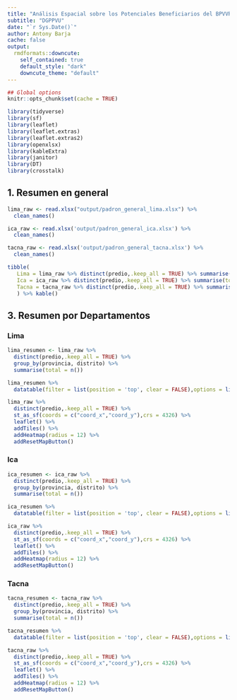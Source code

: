 ```yaml
---
title: "Análisis Espacial sobre los Potenciales Beneficiarios del BPVVRS"
subtitle: "DGPPVU"
date: "`r Sys.Date()`"
author: Antony Barja
cache: false
output:
  rmdformats::downcute:
    self_contained: true
    default_style: "dark"
    downcute_theme: "default"
---
```

<style>
  div.dt-buttons > .dt-button:first-child, 
  div.dt-buttons > div.dt-button-split .dt-button:first-child {
    color: var(--text-color);
    background: var(--primary-color);
    border-color: var(--border-color);
  }
</style>

```r
## Global options
knitr::opts_chunk$set(cache = TRUE)
```

```r
library(tidyverse)
library(sf)
library(leaflet)
library(leaflet.extras)
library(leaflet.extras2)
library(openxlsx)
library(kableExtra)
library(janitor)
library(DT)
library(crosstalk)
```


## 1. Resumen en general

```r
lima_raw <- read.xlsx("output/padron_general_lima.xlsx") %>%
  clean_names() 

ica_raw <- read.xlsx('output/padron_general_ica.xlsx') %>% 
  clean_names()

tacna_raw <- read.xlsx('output/padron_general_tacna.xlsx') %>% 
  clean_names()
```


```r
tibble(
   Lima = lima_raw %>% distinct(predio,.keep_all = TRUE) %>% summarise(total = n()) %>% pull(),
   Ica = ica_raw %>% distinct(predio,.keep_all = TRUE) %>% summarise(total = n()) %>% pull(),
   Tacna = tacna_raw %>% distinct(predio,.keep_all = TRUE) %>% summarise(total = n()) %>% pull()
   ) %>% kable()
```

## 3. Resumen por Departamentos  {.tabset}

### Lima
```r
lima_resumen <- lima_raw %>% 
  distinct(predio,.keep_all = TRUE) %>%
  group_by(provincia, distrito) %>% 
  summarise(total = n())

lima_resumen %>% 
  datatable(filter = list(position = 'top', clear = FALSE),options = list(pageLength = 5))
```


```r
lima_raw %>%
  distinct(predio,.keep_all = TRUE) %>%
  st_as_sf(coords = c("coord_x","coord_y"),crs = 4326) %>% 
  leaflet() %>% 
  addTiles() %>% 
  addHeatmap(radius = 12) %>%
  addResetMapButton()
```

### Ica
```r
ica_resumen <- ica_raw %>% 
  distinct(predio,.keep_all = TRUE) %>%
  group_by(provincia, distrito) %>% 
  summarise(total = n())

ica_resumen %>% 
  datatable(filter = list(position = 'top', clear = FALSE),options = list(pageLength = 5))
```

```r
ica_raw %>%
  distinct(predio,.keep_all = TRUE) %>%
  st_as_sf(coords = c("coord_x","coord_y"),crs = 4326) %>% 
  leaflet() %>% 
  addTiles() %>% 
  addHeatmap(radius = 12) %>% 
  addResetMapButton()
```

### Tacna
```r
tacna_resumen <- tacna_raw %>% 
  distinct(predio,.keep_all = TRUE) %>%
  group_by(provincia, distrito) %>% 
  summarise(total = n())

tacna_resumen %>% 
  datatable(filter = list(position = 'top', clear = FALSE),options = list(pageLength = 5))
```

```r
tacna_raw %>%
  distinct(predio,.keep_all = TRUE) %>%
  st_as_sf(coords = c("coord_x","coord_y"),crs = 4326) %>% 
  leaflet() %>% 
  addTiles() %>% 
  addHeatmap(radius = 12) %>% 
  addResetMapButton()
```

